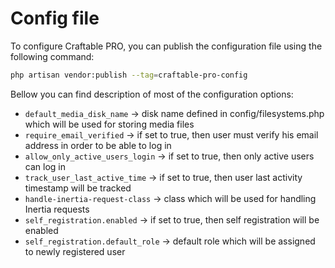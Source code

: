 # Config file

To configure Craftable PRO, you can publish the configuration file using the following command:

```bash
php artisan vendor:publish --tag=craftable-pro-config
````

Bellow you can find description of most of the configuration options:

- `default_media_disk_name` -> disk name defined in config/filesystems.php which will be used for storing media files
- `require_email_verified` -> if set to true, then user must verify his email address in order to be able to log in
- `allow_only_active_users_login` -> if set to true, then only active users can log in
- `track_user_last_active_time` -> if set to true, then user last activity timestamp will be tracked
- `handle-inertia-request-class` -> class which will be used for handling Inertia requests
- `self_registration.enabled` -> if set to true, then self registration will be enabled
- `self_registration.default_role` -> default role which will be assigned to newly registered user